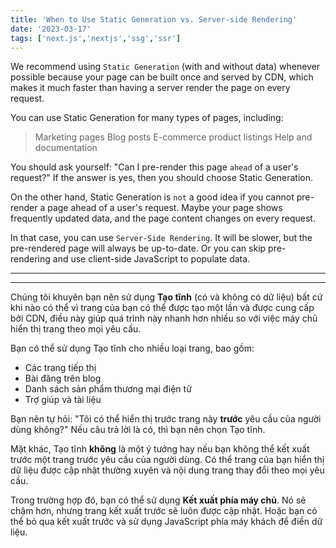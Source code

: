 ```yaml
---
title: 'When to Use Static Generation vs. Server-side Rendering'
date: '2023-03-17'
tags: ['next.js','nextjs','ssg','ssr']
---
```



We recommend using `Static Generation` (with and without data) whenever possible because your page can be built once and served by CDN, which makes it much faster than having a server render the page on every request.

You can use Static Generation for many types of pages, including:

> Marketing pages
> Blog posts
> E-commerce product listings
> Help and documentation

You should ask yourself: "Can I pre-render this page `ahead` of a user's request?" If the answer is yes, then you should choose Static Generation.

On the other hand, Static Generation is `not` a good idea if you cannot pre-render a page ahead of a user's request. Maybe your page shows frequently updated data, and the page content changes on every request.

In that case, you can use `Server-Side Rendering`. It will be slower, but the pre-rendered page will always be up-to-date. Or you can skip pre-rendering and use client-side JavaScript to populate data.

----------------------------------------------------------------------------------------------------------------
---

Chúng tôi khuyên bạn nên sử dụng **Tạo tĩnh** (có và không có dữ liệu) bất cứ khi nào có thể vì trang của bạn có thể được tạo một lần và được cung cấp bởi CDN, điều này giúp quá trình này nhanh hơn nhiều so với việc máy chủ hiển thị trang theo mọi yêu cầu.

Bạn có thể sử dụng Tạo tĩnh cho nhiều loại trang, bao gồm:

- Các trang tiếp thị
- Bài đăng trên blog
- Danh sách sản phẩm thương mại điện tử
- Trợ giúp và tài liệu

Bạn nên tự hỏi: "Tôi có thể hiển thị trước trang này **trước** yêu cầu của người dùng không?" Nếu câu trả lời là có, thì bạn nên chọn Tạo tĩnh.

Mặt khác, Tạo tĩnh **không** là một ý tưởng hay nếu bạn không thể kết xuất trước một trang trước yêu cầu của người dùng. Có thể trang của bạn hiển thị dữ liệu được cập nhật thường xuyên và nội dung trang thay đổi theo mọi yêu cầu.

Trong trường hợp đó, bạn có thể sử dụng **Kết xuất phía máy chủ**. Nó sẽ chậm hơn, nhưng trang kết xuất trước sẽ luôn được cập nhật. Hoặc bạn có thể bỏ qua kết xuất trước và sử dụng JavaScript phía máy khách để điền dữ liệu.
